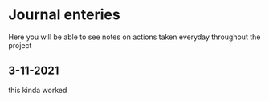 # Journal enteries

Here you will be able to see notes on actions taken everyday throughout the project 

## 3-11-2021{-}

this kinda worked

